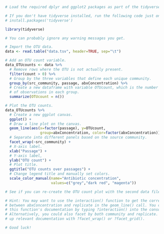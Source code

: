 ```{r}
# Load the required dplyr and ggplot2 packages as part of the tidyverse wrapper.

# If you don't have tidyverse installed, run the following code just once:
# install.packages('tidyverse')

library(tidyverse)

# You can probably ignore any warning messages you get.
```

```{r}
# Import the OTU data.
data <- read.table("data.tsv", header=TRUE, sep="\t")
```

```{r}
# Add an OTU count variable.
data_OTUcounts <- data %>% 
  # Remove rows where the OTU is not actually present.
  filter(count > 0) %>% 
  # Group by the three variables that define each unique community.
  group_by(src_community, passage, abxConcentration) %>% 
  # Create a new dataframe with variable OTUcount, which is the number 
  # of observations in each group.
  summarize(OTUcount = n())
```

```{r}
# Plot the OTU counts.
data_OTUcounts %>% 
  # Create a new ggplot canvas.
  ggplot() + 
  # Draw a line plot on the canvas.
  geom_line(aes(x=factor(passage), y=OTUcount, 
                group=abxConcentration, color=factor(abxConcentration))) +
  # Separate into different panels based on the source community.
  facet_wrap(~src_community) +
  # X-axis label.
  xlab("Passage") +
  # Y-axis label,
  ylab("OTU count") +
  # Plot title.
  ggtitle("OTU counts over passages") +
  # Change legend title and manually set colors.
  scale_color_manual(name="Antibiotic concentration", 
                     values=c("grey","dark red", "magenta"))
```

```{r}
# See if you can re-create the OTU count plot with the second data file!

# Hint: You may want to use the interaction() function to get the correct groupings
# between abxConcentration and replicate in the geom_line() call. You can look up
# this function's documentation by typing ?interaction() into the console.
# Alternatively, you could also facet by both community and replicate. You can look
# up relevant documentation with ?facet_wrap() or ?facet_grid().

# Good luck!
```

